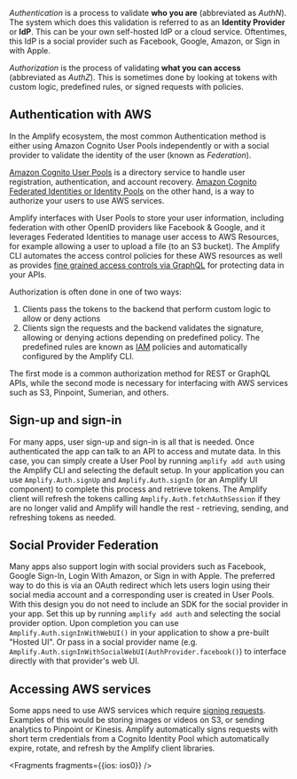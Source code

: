 *Authentication* is a process to validate **who you are** (abbreviated as *AuthN*). The system which does this validation is referred to as an **Identity Provider** or **IdP**. This can be your own self-hosted IdP or a cloud service. Oftentimes, this IdP is a social provider such as Facebook, Google, Amazon, or Sign in with Apple.

*Authorization* is the process of validating **what you can access** (abbreviated as *AuthZ*). This is sometimes done by looking at tokens with custom logic, predefined rules, or signed requests with policies.

## Authentication with AWS

In the Amplify ecosystem, the most common Authentication method is either using Amazon Cognito User Pools independently or with a social provider to validate the identity of the user (known as *Federation*). 

[Amazon Cognito User Pools](https://docs.aws.amazon.com/cognito/latest/developerguide/cognito-user-identity-pools.html) is a directory service to handle user registration, authentication, and account recovery. [Amazon Cognito Federated Identities or Identity Pools](https://docs.aws.amazon.com/cognito/latest/developerguide/cognito-identity.html) on the other hand, is a way to authorize your users to use AWS services.

Amplify interfaces with User Pools to store your user information, including federation with other OpenID providers like Facebook & Google, and it leverages Federated Identities to manage user access to AWS Resources, for example allowing a user to upload a file (to an S3 bucket). The Amplify CLI automates the access control policies for these AWS resources as well as provides [fine grained access controls via GraphQL](https://docs.amplify.aws/cli/graphql/authorization-rules) for protecting data in your APIs.

Authorization is often done in one of two ways:
	
1. Clients pass the tokens to the backend that perform custom logic to allow or deny actions
1. Clients sign the requests and the backend validates the signature, allowing or denying actions depending on predefined policy. The predefined rules are known as [IAM](https://docs.aws.amazon.com/IAM/latest/UserGuide/access_policies.html) policies and automatically configured by the Amplify CLI.
	
The first mode is a common authorization method for REST or GraphQL APIs, while the second mode is necessary for interfacing with AWS services such as S3, Pinpoint, Sumerian, and others. 

## Sign-up and sign-in

For many apps, user sign-up and sign-in is all that is needed. Once authenticated the app can talk to an API to access and mutate data. In this case, you can simply create a User Pool by running `amplify add auth` using the Amplify CLI and selecting the default setup. In your application you can use `Amplify.Auth.signUp` and `Amplify.Auth.signIn` (or an Amplify UI component) to complete this process and retrieve tokens. The Amplify client will refresh the tokens calling `Amplify.Auth.fetchAuthSession` if they are no longer valid and Amplify will handle the rest - retrieving, sending, and refreshing tokens as needed. 
	
## Social Provider Federation
	
Many apps also support login with social providers such as Facebook, Google Sign-In, Login With Amazon, or Sign in with Apple. The preferred way to do this is via an OAuth redirect which lets users login using their social media account and a corresponding user is created in User Pools. With this design you do not need to include an SDK for the social provider in your app. Set this up by running `amplify add auth` and selecting the social provider  option. Upon completion you can use `Amplify.Auth.signInWithWebUI()` in your application to show a pre-built "Hosted UI". Or pass in a social provider name (e.g. `Amplify.Auth.signInWithSocialWebUI(AuthProvider.facebook()`) to interface directly with that provider's web UI.
		
## Accessing AWS services

Some apps need to use AWS services which require [signing requests](https://docs.aws.amazon.com/general/latest/gr/signing_aws_api_requests.html). Examples of this would be storing images or videos on S3, or sending analytics to Pinpoint or Kinesis. Amplify automatically signs requests with short term credentials from a Cognito Identity Pool which automatically expire, rotate, and refresh by the Amplify client libraries.


<Fragments fragments={{ios: ios0}} />
